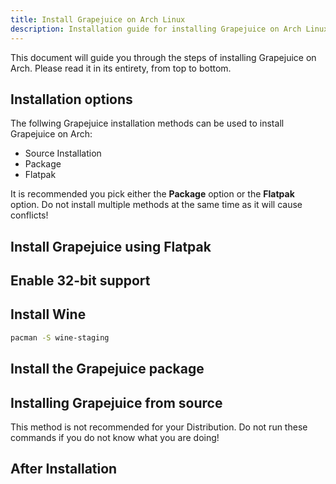 ```yaml
---
title: Install Grapejuice on Arch Linux
description: Installation guide for installing Grapejuice on Arch Linux
---
```




This document will guide you through the steps of installing Grapejuice on Arch. Please read it in its entirety, from top to bottom.

## Installation options

The follwing Grapejuice installation methods can be used to install Grapejuice on Arch:
- Source Installation
- Package
- Flatpak

It is recommended you pick either the **Package** option or the **Flatpak** option. Do not install multiple methods at the same time as it will cause conflicts!

## Install Grapejuice using Flatpak
<FlatpakReference />

## Enable 32-bit support
<ThirtyTwoBit />

## Install Wine
<WinePreamble distroId="Arch" distroName="Arch Linux" />

```sh
pacman -S wine-staging
```

## Install the Grapejuice package
<ArchPackage />

## Installing Grapejuice from source
<Tip type="danger">
    This method is not recommended for your Distribution. Do not run these commands if you do not know what you are doing!
</Tip>
<ArchSource />

## After Installation
<PostInstallation />

